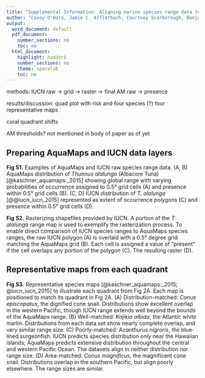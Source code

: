 ```yaml
---
title: "Supplemental Information: Aligning marine species range data to better serve science and conservation"
author: "Casey O'Hara, Jamie C. Afflerbach, Courtney Scarborough, Benjamin S. Halpern"
output:
  word_document: default
  pdf_document:
    number_sections: no
    toc: no
  html_document:
    highlight: haddock
    number_sections: no
    theme: spacelab
    toc: no
---
```


<!--

-->

methods:
IUCN raw -> grid -> raster -> final
AM raw -> presence

results/discussion:
quad plot with risk and four species (?)
four representative maps

coral quadrant shifts

AM thresholds? not mentioned in body of paper as of yet

## Preparing AquaMaps and IUCN data layers

__Fig S1.__  Examples of AquaMaps and IUCN raw species range data. (A, B) AquaMaps distribution of _Thunnus alalunga_ (Albacore Tuna) [@kaschner_aquamaps:_2015] showing global range with varying probabilities of occurrence assigned to 0.5° grid cells (A) and presence within 0.5° grid cells (B). (C, D) IUCN distribution of _T. alalunga_ [@@iucn_iucn_2015] represented as extent of occurrence polygons (C) and presence within 0.5° grid cells (D).

<!-- 	
Fis-22832, Thunnus alalunga, 21856, citation general IUCN; 
Reviewed distribution maps for Thunnus alalunga (Albacore), with modelled year 2100 native range map based on IPCC A2 emissions scenario. www.aquamaps.org, version of Aug. 2013. Web. Accessed 11 Sep. 2016.
-->

__Fig S2.__ Rasterizing shapefiles provided by IUCN. A portion of the _T. alalunga_ range map is used to exemplify the rasterization process.  To enable direct comparison of IUCN species ranges to AquaMaps species ranges, the raw IUCN polygon (A) is overlaid with a 0.5° degree grid matching the AquaMaps grid (B).  Each cell is assigned a value of "present" if the cell overlaps any portion of the polygon (C).  The resulting raster (D).

## Representative maps from each quadrant

__Fig S3.__ Representative species maps [@kaschner_aquamaps:_2015; @iucn_iucn_2015] to illustrate each quadrant from Fig 2A.  Each map is positioned to match its quadrant in Fig 2A.
(A) Distribution-matched: _Conus episcopatus_, the dignified cone snail.  Distributions show excellent overlap in the western Pacific, though IUCN range extends well beyond the bounds of the AquaMaps range.
(B) Well-matched: _Kajikia albida_, the Atlantic white marlin.  Distributions from each data set show nearly complete overlap, and very similar range size.
(C) Poorly-matched: _Acanthurus nigroris_, the blue-lined surgeonfish.  IUCN predicts species distribution only near the Hawaiian islands; AquaMaps predicts extensive distribution throughout the central and western Pacific Ocean.  The datasets align in neither distribution nor range size.
(D) Area-matched: _Conus magnificus_, the magnificent cone snail.  Distributions overlap in the southern Pacific, but align poorly elsewhere.  The range sizes are similar.

<!--
W-Msc-215455, Conus episcopatus, 192664 citation Conch Books, Hackenheim, Germany; Computer generated distribution maps for Conus episcopatus, with modelled year 2100 native range map based on IPCC A2 emissions scenario. www.aquamaps.org, version of Aug. 2013. Web. Accessed 11 Sep. 2016.

W-Msc-215551, Conus magnificus, 192573 citation Conch Books, Hackenheim, Germany; Computer generated distribution maps for Conus magnificus, with modelled year 2100 native range map based on IPCC A2 emissions scenario. www.aquamaps.org, version of Aug. 2013. Web. Accessed 11 Sep. 2016.

Fis-31079, Acanthurus nigroris, 177999 citation IUCN; Reviewed distribution maps for Acanthurus nigroris (Bluelined surgeonfish), with modelled year 2100 native range map based on IPCC A2 emissions scenario. www.aquamaps.org, version of Aug. 2013. Web. Accessed 11 Sep. 2016.

Fis-164253, Kajikia albida, 170322 citation IUCN; Computer generated distribution maps for Kajikia albida (Atlantic white marlin), with modelled year 2100 native range map based on IPCC A2 emissions scenario. www.aquamaps.org, version of Aug. 2013. Web. Accessed 11 Sep. 2016.
-->

<!--
## Risk by quadrant

<a id = 'S2'></a>

![](figures/si_barchart_spp_risk_quads.png)

>  __Fig S2.__ Breakdown of quadrants (Fig S1A) by IUCN extinction risk categories.  IUCN and Aquamaps ranges were in better agreement (i.e., had a higher probability of being in the upper-right, "well-aligned" quadrant, Figure 2A/Figure S1A) for species at greater risk according to IUCN risk categories (p < 0.001, generalized linear model, family = binomial, Table S1).  This suggests at-risk species may receive more attention in terms of data collection or model refinement.  

> __Table S1.__  Generalized linear model (family = binomial) describing how the agreement between IUCN and Aquamap range maps (i.e., probability of occurring in quadrant 1, Figure 2A/S1A) increases for a species as its IUCN risk status increases.  For this analysis, we excluded all species that had "data deficient" IUCN status (n = 255).  We analyzed the IUCN risk categories as a continuous variable (LC = 0.0, NT = 0.2, VU = 0.4, EN = 0.6, CR = 0.8, EX = 1.0).

_Model: glm(quadrant 1 membership ~ IUCN category, family = binomial) n = 2,059_

| Coefficients:  | Estimate | Std. Error | z value | p value      |
| :-----         |   -----: |     -----: |  -----: |       -----: |
| Intercept      | -1.32933 |   0.05804  | -22.902 | < 2e-16 ***  |
| IUCN category  |  1.18672 |   0.33469  |   3.546 | 0.000391 *** |


### Coral range vs. depth

<a id = 'S3'></a>

![oculina varicosa](figures/si_coralmap.png)

>  __Fig S3.__ IUCN-defined range of _Oculina varicosa_, a typical photosynthetic coral, plotted against a 200 m bathymetry contour. According to IUCN, _O. varicosa_ can be found to depths of 152 m.  Maps of many other coral species and other reef-associated organisms followed similar patterns.

### AquaMaps threshold examination

<a id = 'S4'></a>

AquaMaps distribution maps indicate "probability of occurrence" within each 0.5° cell, with values ranging from zero to one, rather than a simple present/absent value as indicated by IUCN maps.  Many studies convert this AquaMaps probability to a simple presence value by assigning a threshold value.  

To examine the effect of different presence threshold selections on the represented range of a species, we varied the threshold from 0% to 100% and calculated the average species range relative to a zero threshold.

A. 
![](figures/si_am_threshold.png) 

B. 
![](figures/si_ribbon_am_threshold.png)

>  __Fig S4.__ AquaMaps distribution map extent remaining after applying a presence threshold. A higher threshold constrains an analysis to cells with near certainty of occurrence, while a low threshold captures larger areas of increasingly marginal suitability. (A) A 40% threshold applied to all species in the AquaMaps dataset shows a mean loss of 28% of total range compared to a 0% threshold, with a wide distribution in which some species lose nearly all of their apparent range.  (B) Median remaining extent at increments of presence threshold. Dark green ribbon includes 25% to 75% quantiles of remaining species range, while lighter ribbon includes 5% to 95% quantiles.  Incrementing the presence threshold from 0.00 to 1.00 for the entire AquaMaps dataset, the shallow downward trend indicates a low but consistent sensitivity of apparent species range to threshold choice, with no surprising tradeoffs that could suggest an "optimal" threshold.
-->

<!--
## MPA gap analysis - explanation
 
___why so many gaps and 10+ species show up with IUCN.  I will write up a paragraph once I've had a little more time to examine maps___

- check which species are gap species; check maps
- check which species are 10%+ species and check maps
- where do these species fall georegionally? is there anything odd about their ranges? any reason why IUCN would be 
- hypothesis to explain more gap species: Aquamaps more diffuse than IUCN, catching individual cells that could be suitable; a single cell (even low probability) moves a species from "gap" to non-gap status.  IUCN more clustered by polygon boundaries; so no scattered cells to accidentally fall into an MPA. 
    - introducing errors: AM = likely commission (overestimates species with tiny bits of range in MPAs) vs IUCN = possible omission (misses possible real habitat that falls within MPAs)
- hypothesis to explain more 10%+ species - ten random samples most have IUCN polygons just east of Australia where a large MPA is indicated - Great Barrier Reef I assume - a single large poly falling in GBR gets a high score, while for the same species, many of the AM ranges (also in same area) scatter suitable area over larger extent, so lower percent of species range is protected
    - introducing errors: IUCN = likely omission (skipping possible real habitat outside of MPAs) and likely commission (possibly overcounting real habitat in MPAs e.g. GBR); AquaMaps = probably a little commission (possibly underestimating, if it overpredicts lots of range outside MPAs, thus reducing the proportion of protected range)
-->

